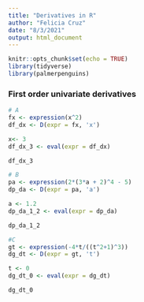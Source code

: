 ```yaml
---
title: "Derivatives in R"
author: "Felicia Cruz"
date: "8/3/2021"
output: html_document
---
```


```r
knitr::opts_chunk$set(echo = TRUE)
library(tidyverse)
library(palmerpenguins)
```

### First order univariate derivatives

```r
# A
fx <- expression(x^2)
df_dx <- D(expr = fx, 'x') 

x<- 3
df_dx_3 <- eval(expr = df_dx)

df_dx_3
```

```r
# B 
pa <- expression(2*(3*a + 2)^4 - 5)
dp_da <- D(expr = pa, 'a')

a <- 1.2
dp_da_1_2 <- eval(expr = dp_da)

dp_da_1_2
```

```r
#C 
gt <- expression(-4*t/((t^2+1)^3))
dg_dt <- D(expr = gt, 't')

t <- 0 
dg_dt_0 <- eval(expr = dg_dt)

dg_dt_0
```

